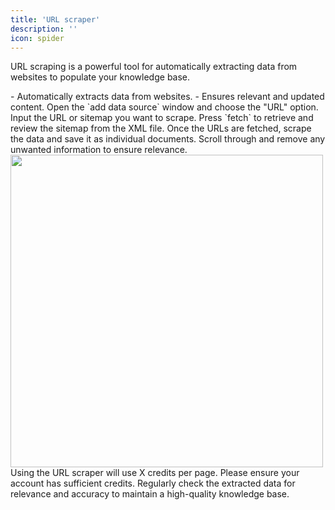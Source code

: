 ```yaml
---
title: 'URL scraper'
description: ''
icon: spider
---
```


URL scraping is a powerful tool for automatically extracting data from websites to populate your knowledge base.

<CardGroup cols={2}>
  <Card title="" icon="check">
    - Automatically extracts data from websites.
  </Card>
  <Card title="" icon="check">
    - Ensures relevant and updated content.
  </Card>
</CardGroup>

<Steps>
  <Step title="Select 'URL' in the Add Data Source Window">
    Open the `add data source` window and choose the "URL" option.
  </Step>
  <Step title="Enter the URL or Sitemap">
    Input the URL or sitemap you want to scrape. Press `fetch` to retrieve and review the sitemap from the XML file.
  </Step>
  <Step title="Scrape the Data">
    Once the URLs are fetched, scrape the data and save it as individual documents. Scroll through and remove any unwanted information to ensure relevance.
  </Step>
</Steps>

<img class="rounded-md" src="/images/add_URL_shots.png" width="500" />

<Warning>
  Using the URL scraper will use X credits per page. Please ensure your account has sufficient credits.
</Warning>

<Tip>
  Regularly check the extracted data for relevance and accuracy to maintain a high-quality knowledge base.
</Tip>
